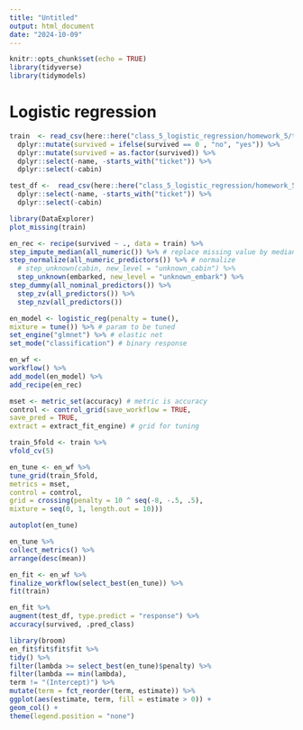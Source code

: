 ```yaml
---
title: "Untitled"
output: html_document
date: "2024-10-09"
---
```


```r
knitr::opts_chunk$set(echo = TRUE)
library(tidyverse)
library(tidymodels)
```

# Logistic regression

```r
train  <- read_csv(here::here("class_5_logistic_regression/homework_5/titanic_train.csv")) %>% 
  dplyr::mutate(survived = ifelse(survived == 0 , "no", "yes")) %>% 
  dplyr::mutate(survived = as.factor(survived)) %>% 
  dplyr::select(-name, -starts_with("ticket")) %>% 
  dplyr::select(-cabin)

test_df <-  read_csv(here::here("class_5_logistic_regression/homework_5/titanic_test.csv")) %>% 
  dplyr::select(-name, -starts_with("ticket")) %>% 
  dplyr::select(-cabin)
```
```r
library(DataExplorer)
plot_missing(train)
```


```r
en_rec <- recipe(survived ~ ., data = train) %>%
step_impute_median(all_numeric()) %>% # replace missing value by median in age
step_normalize(all_numeric_predictors()) %>% # normalize
  # step_unknown(cabin, new_level = "unknown_cabin") %>%
  step_unknown(embarked, new_level = "unknown_embark") %>%
step_dummy(all_nominal_predictors()) %>% 
  step_zv(all_predictors()) %>% 
  step_nzv(all_predictors())
```

```r
en_model <- logistic_reg(penalty = tune(),
mixture = tune()) %>% # param to be tuned
set_engine("glmnet") %>% # elastic net
set_mode("classification") # binary response
```

```r
en_wf <-
workflow() %>%
add_model(en_model) %>%
add_recipe(en_rec)
```

```r
mset <- metric_set(accuracy) # metric is accuracy
control <- control_grid(save_workflow = TRUE,
save_pred = TRUE,
extract = extract_fit_engine) # grid for tuning
```

```r
train_5fold <- train %>%
vfold_cv(5)
```


```r
en_tune <- en_wf %>%
tune_grid(train_5fold,
metrics = mset,
control = control,
grid = crossing(penalty = 10 ^ seq(-8, -.5, .5),
mixture = seq(0, 1, length.out = 10)))
```


```r
autoplot(en_tune)
```

```r
en_tune %>%
collect_metrics() %>%
arrange(desc(mean))

```

```r
en_fit <- en_wf %>%
finalize_workflow(select_best(en_tune)) %>%
fit(train)
```

```r
en_fit %>%
augment(test_df, type.predict = "response") %>%
accuracy(survived, .pred_class)
```

```r
library(broom)
en_fit$fit$fit$fit %>%
tidy() %>%
filter(lambda >= select_best(en_tune)$penalty) %>%
filter(lambda == min(lambda),
term != "(Intercept)") %>%
mutate(term = fct_reorder(term, estimate)) %>%
ggplot(aes(estimate, term, fill = estimate > 0)) +
geom_col() +
theme(legend.position = "none")
```

